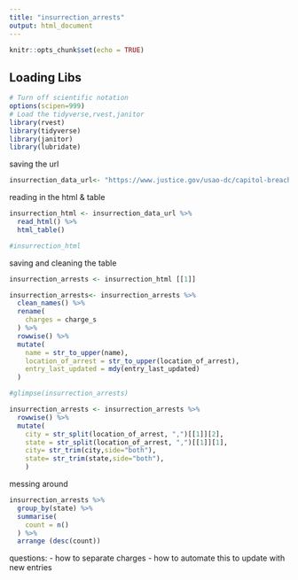 ```yaml
---
title: "insurrection_arrests"
output: html_document
---
```


```r
knitr::opts_chunk$set(echo = TRUE)
```

## Loading Libs

```r
# Turn off scientific notation
options(scipen=999)
# Load the tidyverse,rvest,janitor
library(rvest)
library(tidyverse)
library(janitor)
library(lubridate)
```

saving the url

```r

insurrection_data_url<- "https://www.justice.gov/usao-dc/capitol-breach-cases?combine=&order=changed&sort=desc"

```

reading in the html & table

```r
insurrection_html <- insurrection_data_url %>%
  read_html() %>% 
  html_table()

#insurrection_html
```

saving and cleaning the table

```r
insurrection_arrests <- insurrection_html [[1]]

insurrection_arrests<- insurrection_arrests %>% 
  clean_names() %>% 
  rename(
    charges = charge_s
  ) %>% 
  rowwise() %>% 
  mutate(
    name = str_to_upper(name),
    location_of_arrest = str_to_upper(location_of_arrest),
    entry_last_updated = mdy(entry_last_updated)
  )

```

```r
#glimpse(insurrection_arrests)

insurrection_arrests <- insurrection_arrests %>% 
  rowwise() %>% 
  mutate(
    city = str_split(location_of_arrest, ",")[[1]][2],
    state = str_split(location_of_arrest, ",")[[1]][1],
    city= str_trim(city,side="both"),
    state= str_trim(state,side="both"),
    )

```

messing around

```r

insurrection_arrests %>% 
  group_by(state) %>% 
  summarise(
    count = n()
  ) %>% 
  arrange (desc(count))
```

questions:
- how to separate charges
- how to automate this to update with new entries


